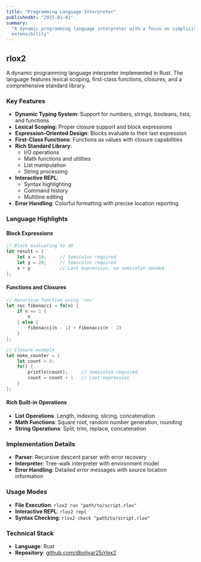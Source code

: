 ```yaml
---
title: "Programming Language Interpreter"
publishedAt: "2025-01-01"
summary:
  "A dynamic programming language interpreter with a focus on simplicity and
  extensibility"
---
```


## rlox2

A dynamic programming language interpreter implemented in Rust. The language
features lexical scoping, first-class functions, closures, and a comprehensive
standard library.

### Key Features

- **Dynamic Typing System**: Support for numbers, strings, booleans, lists, and
  functions
- **Lexical Scoping**: Proper closure support and block expressions
- **Expression-Oriented Design**: Blocks evaluate to their last expression
- **First-Class Functions**: Functions as values with closure capabilities
- **Rich Standard Library**:
  - I/O operations
  - Math functions and utilities
  - List manipulation
  - String processing
- **Interactive REPL**:
  - Syntax highlighting
  - Command history
  - Multiline editing
- **Error Handling**: Colorful formatting with precise location reporting

### Language Highlights

#### Block Expressions

```rust
// Block evaluating to 30
let result = {
    let x = 10;     // Semicolon required
    let y = 20;     // Semicolon required
    x + y           // Last expression, no semicolon needed
};
```

#### Functions and Closures

```rust
// Recursive function using 'rec'
let rec fibonacci = fn(n) {
    if n <= 1 {
        n
    } else {
        fibonacci(n - 1) + fibonacci(n - 2)
    }
};

// Closure example
let make_counter = {
    let count = 0;
    fn() {
        println(count);     // Semicolon required
        count = count + 1   // Last expression
    }
};
```

#### Rich Built-in Operations

- **List Operations**: Length, indexing, slicing, concatenation
- **Math Functions**: Square root, random number generation, rounding
- **String Operations**: Split, trim, replace, concatenation

### Implementation Details

- **Parser**: Recursive descent parser with error recovery
- **Interpreter**: Tree-walk interpreter with environment model
- **Error Handling**: Detailed error messages with source location information

### Usage Modes

- **File Execution**: `rlox2 run "path/to/script.rlox"`
- **Interactive REPL**: `rlox2 repl`
- **Syntax Checking**: `rlox2 check "path/to/script.rlox"`

### Technical Stack

- **Language**: Rust
- **Repository**:
  [github.com/dbolivar25/rlox2](https://github.com/dbolivar25/rlox2)
